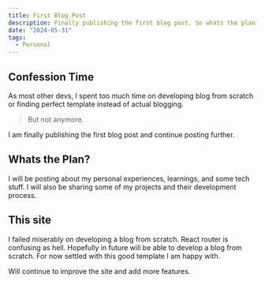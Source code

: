 ```yaml
---
title: First Blog Post
description: Finally publishing the first blog post. So whats the plan?
date: "2024-05-31"
tags:
  - Personal
---
```


## Confession Time

As most other devs, I spent too much time on developing blog from scratch or finding perfect template instead of actual blogging.

> But not anymore.

I am finally publishing the first blog post and continue posting further.

## Whats the Plan?

I will be posting about my personal experiences, learnings, and some tech stuff. I will also be sharing some of my projects and their development process.


## This site

I failed miserably on developing a blog from scratch. React router is confusing as hell. Hopefully in future will be able to develop a blog from scratch. For now settled with this good template I am happy with.

Will continue to improve the site and add more features.